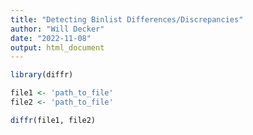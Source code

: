 ```yaml
---
title: "Detecting Binlist Differences/Discrepancies"
author: "Will Decker"
date: "2022-11-08"
output: html_document
---
```


```r

library(diffr)

```

```r
file1 <- 'path_to_file'
file2 <- 'path_to_file'

diffr(file1, file2)
```

